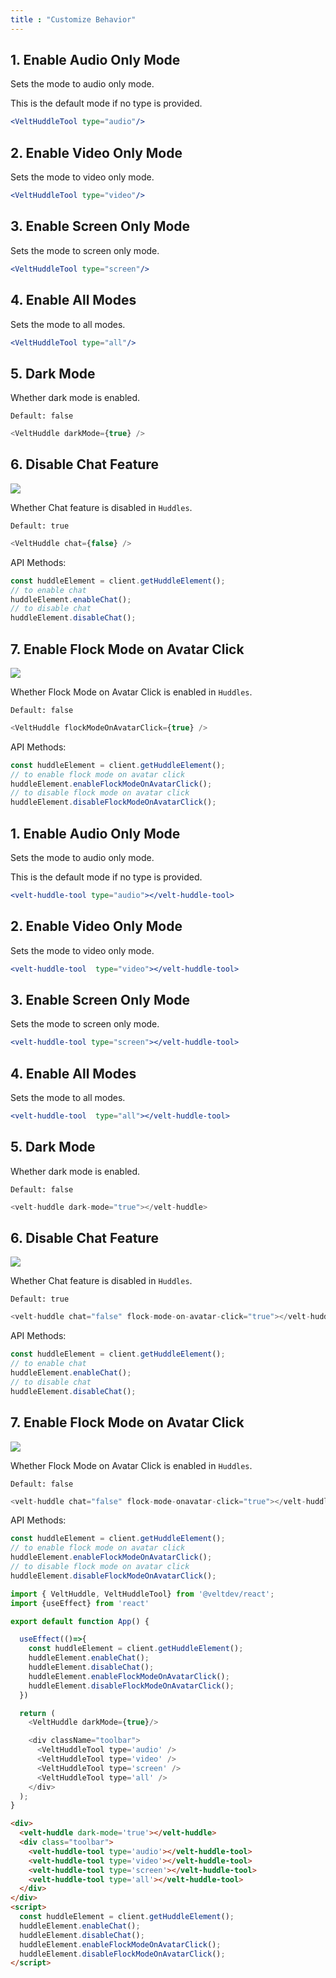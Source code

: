 ```yaml
---
title : "Customize Behavior"
---
```




<Tabs>
    <Tab title="React / Next.js">

## 1. Enable Audio Only Mode
Sets the mode to audio only mode.

This is the default mode if no type is provided.

```jsx
<VeltHuddleTool type="audio"/>
```
## 2. Enable Video Only Mode
Sets the mode to video only mode.

```jsx
<VeltHuddleTool type="video"/>
```
## 3. Enable Screen Only Mode
Sets the mode to screen only mode.

```jsx
<VeltHuddleTool type="screen"/>
```
## 4. Enable All Modes
Sets the mode to all modes.

```jsx
<VeltHuddleTool type="all"/>
```
## 5. Dark Mode
Whether dark mode is enabled.

`Default: false`

```js
<VeltHuddle darkMode={true} />
````

## 6. Disable Chat Feature
![](/images/chat-in-huddle.png)

Whether Chat feature is disabled in `Huddles`.

`Default: true`

```js
<VeltHuddle chat={false} />
```

API Methods:
```jsx
const huddleElement = client.getHuddleElement();
// to enable chat
huddleElement.enableChat();
// to disable chat
huddleElement.disableChat();
```

## 7. Enable Flock Mode on Avatar Click
![](/gifs/huddle-flock.gif)

Whether Flock Mode on Avatar Click is enabled in `Huddles`.

`Default: false`

```js
<VeltHuddle flockModeOnAvatarClick={true} />
```

API Methods:
```jsx
const huddleElement = client.getHuddleElement();
// to enable flock mode on avatar click
huddleElement.enableFlockModeOnAvatarClick();
// to disable flock mode on avatar click
huddleElement.disableFlockModeOnAvatarClick();
```


</Tab>


<Tab title="Other Frameworks">

## 1. Enable Audio Only Mode
Sets the mode to audio only mode.

This is the default mode if no type is provided.

```jsx
<velt-huddle-tool type="audio"></velt-huddle-tool>
```
## 2. Enable Video Only Mode
Sets the mode to video only mode.

```jsx
<velt-huddle-tool  type="video"></velt-huddle-tool>
```
## 3. Enable Screen Only Mode
Sets the mode to screen only mode.

```jsx
<velt-huddle-tool type="screen"></velt-huddle-tool>
```
## 4. Enable All Modes
Sets the mode to all modes.

```jsx
<velt-huddle-tool  type="all"></velt-huddle-tool>
```
## 5. Dark Mode
Whether dark mode is enabled.

`Default: false`

```js
<velt-huddle dark-mode="true"></velt-huddle>
````

## 6. Disable Chat Feature
![](/images/chat-in-huddle.png)

Whether Chat feature is disabled in `Huddles`.

`Default: true`

```js
<velt-huddle chat="false" flock-mode-on-avatar-click="true"></velt-huddle>
```

API Methods:
```jsx
const huddleElement = client.getHuddleElement();
// to enable chat
huddleElement.enableChat();
// to disable chat
huddleElement.disableChat();
```

## 7. Enable Flock Mode on Avatar Click
![](/gifs/huddle-flock.gif)

Whether Flock Mode on Avatar Click is enabled in `Huddles`.

`Default: false`

```js
<velt-huddle chat="false" flock-mode-onavatar-click="true"></velt-huddle>
```

API Methods:
```jsx
const huddleElement = client.getHuddleElement();
// to enable flock mode on avatar click
huddleElement.enableFlockModeOnAvatarClick();
// to disable flock mode on avatar click
huddleElement.disableFlockModeOnAvatarClick();
```

</Tab>

</Tabs>




<RequestExample>

```js React / Next.js
import { VeltHuddle, VeltHuddleTool} from '@veltdev/react';
import {useEffect} from 'react'

export default function App() {

  useEffect(()=>{
    const huddleElement = client.getHuddleElement();
    huddleElement.enableChat();
    huddleElement.disableChat();
    huddleElement.enableFlockModeOnAvatarClick();
    huddleElement.disableFlockModeOnAvatarClick();
  })

  return (
    <VeltHuddle darkMode={true}/> 

    <div className="toolbar">
      <VeltHuddleTool type='audio' /> 
      <VeltHuddleTool type='video' /> 
      <VeltHuddleTool type='screen' /> 
      <VeltHuddleTool type='all' /> 
    </div>
  );
}
```


```html HTML
<div>
  <velt-huddle dark-mode='true'></velt-huddle>
  <div class="toolbar">
    <velt-huddle-tool type='audio'></velt-huddle-tool> 
    <velt-huddle-tool type='video'></velt-huddle-tool> 
    <velt-huddle-tool type='screen'></velt-huddle-tool> 
    <velt-huddle-tool type='all'></velt-huddle-tool> 
  </div>
</div>
<script>
  const huddleElement = client.getHuddleElement();
  huddleElement.enableChat();
  huddleElement.disableChat();
  huddleElement.enableFlockModeOnAvatarClick();
  huddleElement.disableFlockModeOnAvatarClick();
</script>

```

</RequestExample>
